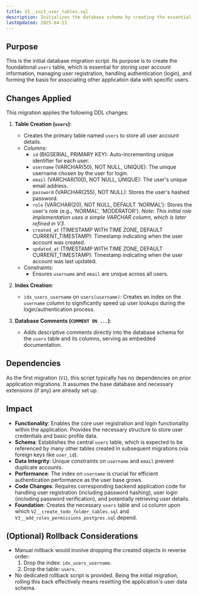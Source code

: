 ```yaml
---
title: V1__init_user_tables.sql
description: Initializes the database schema by creating the essential `users` table for account management and authentication.
lastUpdated: 2025-04-23
---
```


## Purpose

This is the initial database migration script. Its purpose is to create the foundational `users` table, which is essential for storing user account information, managing user registration, handling authentication (login), and forming the basis for associating other application data with specific users.

## Changes Applied

This migration applies the following DDL changes:

1.  **Table Creation (`users`)**:
    * Creates the primary table named `users` to store all user account details.
    * Columns:
        * `id` (BIGSERIAL, PRIMARY KEY): Auto-incrementing unique identifier for each user.
        * `username` (VARCHAR(50), NOT NULL, UNIQUE): The unique username chosen by the user for login.
        * `email` (VARCHAR(100), NOT NULL, UNIQUE): The user's unique email address.
        * `password` (VARCHAR(255), NOT NULL): Stores the user's hashed password.
        * `role` (VARCHAR(20), NOT NULL, DEFAULT 'NORMAL'): Stores the user's role (e.g., 'NORMAL', 'MODERATOR'). *Note: This initial role implementation uses a simple VARCHAR column, which is later refined in V3*.
        * `created_at` (TIMESTAMP WITH TIME ZONE, DEFAULT CURRENT_TIMESTAMP): Timestamp indicating when the user account was created.
        * `updated_at` (TIMESTAMP WITH TIME ZONE, DEFAULT CURRENT_TIMESTAMP): Timestamp indicating when the user account was last updated.
    * Constraints:
        * Ensures `username` and `email` are unique across all users.

2.  **Index Creation**:
    * `idx_users_username` on `users(username)`: Creates an index on the `username` column to significantly speed up user lookups during the login/authentication process.

3.  **Database Comments (`COMMENT ON ...`)**:
    * Adds descriptive comments directly into the database schema for the `users` table and its columns, serving as embedded documentation.

## Dependencies

As the first migration (`V1`), this script typically has no dependencies on prior application migrations. It assumes the base database and necessary extensions (if any) are already set up.

## Impact

* **Functionality**: Enables the core user registration and login functionality within the application. Provides the necessary structure to store user credentials and basic profile data.
* **Schema**: Establishes the central `users` table, which is expected to be referenced by many other tables created in subsequent migrations (via foreign keys like `user_id`).
* **Data Integrity**: Unique constraints on `username` and `email` prevent duplicate accounts.
* **Performance**: The index on `username` is crucial for efficient authentication performance as the user base grows.
* **Code Changes**: Requires corresponding backend application code for handling user registration (including password hashing), user login (including password verification), and potentially retrieving user details.
* **Foundation**: Creates the necessary `users` table and `id` column upon which `V2__create_todo_folder_tables.sql` and `V3__add_roles_permissions_postgres.sql` depend.

## (Optional) Rollback Considerations

* Manual rollback would involve dropping the created objects in reverse order:
    1.  Drop the index: `idx_users_username`.
    2.  Drop the table: `users`.
* No dedicated rollback script is provided. Being the initial migration, rolling this back effectively means resetting the application's user data schema.